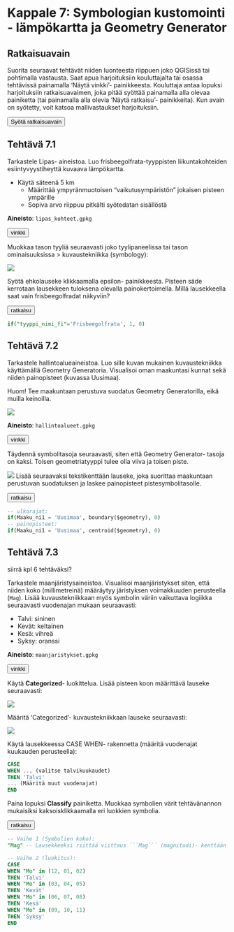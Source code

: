 # Kappale 7: Symbologian kustomointi - lämpökartta ja Geometry Generator

## Ratkaisuavain

Suorita seuraavat tehtävät niiden luonteesta riippuen joko QGISissä tai pohtimalla vastausta. Saat apua harjoituksiin kouluttajalta tai osassa tehtävissä painamalla 'Näytä vinkki'- painikkeesta. Kouluttaja antaa lopuksi harjoituksiin ratkaisuavaimen, joka pitää syöttää painamalla alla olevaa painiketta (tai painamalla alla olevia 'Näytä ratkaisu'- painikkeita). Kun avain on syötetty, voit katsoa mallivastaukset harjoituksiin.

<button onclick="enterToken()" class="btn">Syötä ratkaisuavain</button>

## Tehtävä 7.1

Tarkastele Lipas- aineistoa. Luo frisbeegolfrata-tyyppisten liikuntakohteiden esiintyvyystiheyttä kuvaava lämpökartta.

- Käytä säteenä 5 km
  - Määrittää ympyränmuotoisen "vaikutusympäristön" jokaisen pisteen ympärille
  - Sopiva arvo riippuu pitkälti syötedatan sisällöstä

**Aineisto**: ```lipas_kohteet.gpkg```

<button onclick="toggleAnswer(this)" class="btn answer_btn">vinkki</button>

::: hidden-box
Muokkaa tason tyyliä seuraavasti joko tyylipaneelissa tai tason ominaisuuksissa > kuvaustekniikka (symbology):

![](img/sessio_3/image1.png)

Syötä ehkolauseke klikkaamalla epsilon- painikkeesta. Pisteen säde kerrotaan lausekkeen tuloksena olevalla painokertoimella. Millä lausekkeella saat vain frisbeegolfradat näkyviin?
:::


<button onclick="toggleAnswer(this)" class="btn answer_btn token">ratkaisu</button>

::: hidden-box
::: code-box
``` sql
if("tyyppi_nimi_fi"='Frisbeegolfrata', 1, 0)
```
:::
:::

## Tehtävä 7.2

Tarkastele hallintoalueaineistoa. Luo sille kuvan mukainen kuvaustekniikka käyttämällä Geometry Generatoria. Visualisoi oman maakuntasi kunnat sekä niiden painopisteet (kuvassa Uusimaa).

Huom! Tee maakuntaan perustuva suodatus Geometry Generatorilla, eikä muilla keinoilla.

![](img/sessio_3/image2.png)

**Aineisto**: ```hallintoalueet.gpkg```

<button onclick="toggleAnswer(this)" class="btn answer_btn">vinkki</button>

::: hidden-box
Täydennä symbolitasoja seuraavasti, siten että Geometry Generator- tasoja on kaksi. Toisen geometriatyyppi tulee olla viiva ja toisen piste.

![](img/sessio_3/image3.gif)
Lisää seuraavaksi tekstikenttään lauseke, joka suorittaa maakuntaan perustuvan suodatuksen ja laskee painopisteet pistesymbolitasolle.
:::


<button onclick="toggleAnswer(this)" class="btn answer_btn token">ratkaisu</button>

::: hidden-box
::: code-box
``` sql
-- ulkorajat:
if(Maaku_ni1 = 'Uusimaa', boundary($geometry), 0)
-- painopisteet:
if(Maaku_ni1 = 'Uusimaa', centroid($geometry), 0)
```
:::
:::

## Tehtävä 7.3

::: todo
siirrä kpl 6 tehtäväksi?
:::

Tarkastele maanjäristysaineistoa. Visualisoi maanjäristykset siten, että niiden koko (millimetreinä) määräytyy järistyksen voimakkuuden perusteella (```Mag```). Lisää kuvaustekniikkaan myös symbolin väriin vaikuttava logiikka seuraavasti vuodenajan mukaan seuraavasti:

- Talvi: sininen
- Kevät: keltainen
- Kesä: vihreä
- Syksy: oranssi

**Aineisto**: ```maanjaristykset.gpkg```

<button onclick="toggleAnswer(this)" class="btn answer_btn">vinkki</button>

::: hidden-box
Käytä **Categorized**- luokittelua. Lisää pisteen koon määrittävä lauseke seuraavasti:

![](img/sessio_3/image4.gif)

Määritä 'Categorized'- kuvaustekniikkaan lauseke seuraavasti:

![](img/sessio_3/image5.gif)

Käytä lausekkeessa CASE WHEN- rakennetta (määritä vuodenajat kuukauden perusteella):

::: code-box
``` sql
CASE
WHEN ... (valitse talvikuukaudet)
THEN 'Talvi'
... (Määritä muut vuodenajat)
END
```
:::

Paina lopuksi **Classify** painiketta. Muokkaa symbolien värit tehtävänannon mukaisiksi kaksoisklikkaamalla eri luokkien symbolia.
:::


<button onclick="toggleAnswer(this)" class="btn answer_btn token">ratkaisu</button>

::: hidden-box
::: code-box
``` sql
-- Vaihe 1 (Symbolien koko):
"Mag" -- Lausekkeeksi riittää viittaus ```Mag``` (magnitudi)- kenttään

-- Vaihe 2 (luokitus):
CASE
WHEN "Mo" in (12, 01, 02)
THEN 'Talvi'
WHEN "Mo" in (03, 04, 05)
THEN 'Kevät'
WHEN "Mo" in (06, 07, 08)
THEN 'Kesä'
WHEN "Mo" in (09, 10, 11)
THEN 'Syksy'
END
```
:::
:::